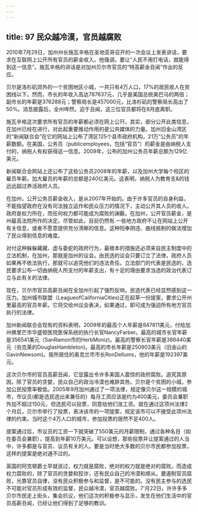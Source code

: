 ```yaml
---
---
---
```

title: 97 民众越冷漠，官员越腐败
---




2010年7月29日，加州州长施瓦辛格在圣地亚哥召开的一次会议上发表讲话，要求在互联网上公开所有官员的薪金收入。他强调，要让“人民不用打电话，就能得到这一信息”。施瓦辛格的讲话是对加州贝尔市官员的“特高薪金丑闻”作出的反应。

贝尔是洛杉矶郊外的一个贫困地区小城，一共只有4万人口，17%的居民收人在贫困线以下。然而，市长的年收入高达787637元，几乎是美国总统奥巴马的两倍；副市长的年薪是376288元；警察局长是457000元，比洛杉矶的警察局长高出了50%。消息披露后，全州哗然。迫于丑闻，这三位官员都将在8月底离职。

施瓦辛格这次要求所有官员的年薪都必须在网上公幵。其实，部分公开此类信息，在加州已经在进行，对此起重要推动作用的是公共媒体的力量。加州旧金山湾区的“新闻联合会”在它的网站上公布了湾区125个县市政府机构，21万“公务员”的年薪数额。在美国，公务员（publicemployees，包括“官员”）的薪金是由纳税人支付的，纳税人有权获得这一信息。2009年，公布的加州公务员年薪总额为129亿美元。

新闻联合会网站上还公布了这些公务员2008年的年薪，以及加州大学每个校区的雇员年薪。加大雇员的年薪的总额是240亿美元。这表明，纳税人为教育支&的钱远远超过养活政府人员。

在加州，公开公务员薪金收入，是从2007年开始的。由于许多官员的自身利益，不能指望政府在没有司法独立运作和民众压力的情况下，主动公开其人员的收人。政府是权力所在，而任何权力都可能成为腐败的渊薮。在加州，公开官员薪金，是州最高法院所作的决定。尽管如此，目前仍然有.一些地方政府不让在网站上公开有关信息，或者不愿意提供充分清晰的信息。这种阳奉阴违、曲线抵制的做法增加了民众得到信息的难度。

对付这种躲躲藏藏、虚与委蛇的政府行为，最根本的措施还必须来自民主制度中的立法机制，在加州，那就是加州的议会。由民选的议会只要订立了法律，政府人员如果再不依法执行，那就可以追究他们的违法责任。立法部门的代表是民选的，选民要求公布一切由纳税人所支付的年薪支出，有十足的理由要求当选的政治代表订立与此有关的法律。

现在，贝尔市官员高薪丑闻在全加州引起了强烈反响，民选代表已经显然感到这一压力。加州城市联盟（LeagueofCaliforniaCities)正在起草一份提案，要求公开州里最高的官员年薪。它将交给州议会表决，如果通过，即可成为强迫所有地方官员执行的法律。

加州新闻联合会现有的资料表明，2009年的最高个人年薪是847811美元，付给加州佛里芒市华盛顿医院医保系统的执行长官NancyFarber。最高的城市长官年薪是356541美元（SanRamon市的HerbMoniz)。最高的警察长官年薪是386440美元（伯克莱的DouglasHambleton)。最高的市长年薪是250903美元（旧金山的GavinNewsom)。我所居住的奥克兰市市长RonDellums，他的年薪是192397美元。

这次贝尔市的官员高薪丑闻，它显露出令许多美国人震惊的政府腐败。追究其原因，除了官员的贪婪，民众自己的政治冷漠也难辞其咎。贝尔是个贫困的小城，参加公民投票率极低。2005年9月加州通过了一项法律，规定像贝尔这一规模的城市，市议员(都是选民选出来兼任的）每月工资应该是约为400美元，委员会兼职外加不超过150元，但选民可以投票，同意给他们涨工资。就在通过这项州法律2个月后，贝尔市举行了投票，表决该市的一项提案，规定该市可以不接受此项州法律的约束。当时这个4万人口的城市，参加投票的居然不足400人。

提案通过后，市议员的工资一下就突破了550美元的月薪限制，通过各种名目（如在委员会兼职），提高到年薪10万美元。可以设想，那些投票并让提案通过的人当中，许多都是与官员、议员有关的人。要是当时绝大多数的贝尔市民都参加投票，这样的提案是绝对通不过的。

英国的阿克顿爵士早就说过，权力就是腐败，绝对的权力就是绝对的腐败。而造成权力腐败的，除了官员的贪婪和狡诈，还有民众自己的冷漠和顺从。要遏制官员腐败，光靠官员自律，没有民众积极参与和监督，是不可能的。没有民主参与的选民不可能对官员形成有效的监督，民众越冷漠，官员越腐败。7'月22日，许许多多贝尔市民走上街头，集会抗议，他们这次的积极参与显示，发生在他们生活中的官员高薪丑闻，已经让他们得到了足够的教训。